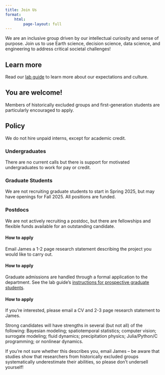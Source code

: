 ```yaml
---
title: Join Us
format:
    html:
        page-layout: full
---
```



We are an inclusive group driven by our intellectual curiosity and sense of purpose.
Join us to use Earth science, decision science, data science, and engineering to address critical societal challenges!


:::: {.grid}
::: {.g-col-4}
::: {.callout-tip}
## Learn more 
Read our [lab guide](https://dossgollin-lab.github.io/lab-guide/){target=_blank} to learn more about our expectations and culture.
:::
:::

::: {.g-col-4}
::: {.callout-important}
## You are welcome! 
Members of historically excluded groups and first-generation students are particularly encouraged to apply.
:::
:::

::: {.g-col-4}
::: {.callout-warning}
## Policy
We do not hire unpaid interns, except for academic credit. 
:::
:::
::::

:::: {.grid}
::: {.g-col-4}
### Undergraduates

There are no current calls but there is support for motivated undergraduates to work for pay or credit.
:::
::: {.g-col-4}
### Graduate Students

We are not recruiting graduate students to start in Spring 2025, but may have openings for Fall 2025.
All positions are funded.
:::
::: {.g-col-4}
### Postdocs

We are not actively recruiting a postdoc, but there are fellowships and flexible funds available for an outstanding candidate.
:::
::::

:::: {.grid}
::: {.g-col-4}
#### How to apply

Email James a 1-2 page research statement describing the project you would like to carry out.

:::
::: {.g-col-4}
#### How to apply

Graduate admissions are handled through a formal application to the department.
See the lab guide's [instructions for prospective graduate students](https://dossgollin-lab.github.io/lab-guide/joinus/gradadmissions.html){target=_blank}.
:::
::: {.g-col-4}
#### How to apply

If you're interested, please email a CV and 2-3 page research statement to James.

Strong candidates will have strengths in several (but not all) of the following:
Bayesian modeling; spatiotemporal statistics; computer vision; surrogate modeling; fluid dynamics; precipitation physics; Julia/Python/C programming; or nonlinear dynamics.

If you're not sure whether this describes you, email James -- be aware that studies show that researchers from historically excluded groups systematically underestimate their abilities, so please don't undersell yourself! 
:::
::::

